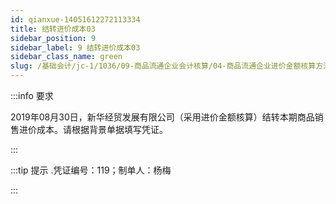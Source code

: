---
id: qianxue-14051612272113334
title: 结转进价成本03
sidebar_position: 9
sidebar_label: 9 结转进价成本03
sidebar_class_name: green
slug: /基础会计/jc-1/1036/09-商品流通企业会计核算/04-商品流通企业进价金额核算方法/qianxue-1405151458490147245/qianxue-14051612272113334/结转进价成本03
---

:::info 要求

2019年08月30日，新华经贸发展有限公司（采用进价金额核算）结转本期商品销售进价成本。请根据背景单据填写凭证。

:::

:::tip 提示
  .凭证编号：119；制单人：杨梅
:::
